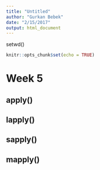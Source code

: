 ```yaml
---
title: "Untitled"
author: "Gurkan Bebek"
date: "2/15/2017"
output: html_document
---
```


setwd()
```r
knitr::opts_chunk$set(echo = TRUE)
```

# Week 5


## apply()


## lapply()


## sapply()


## mapply()



